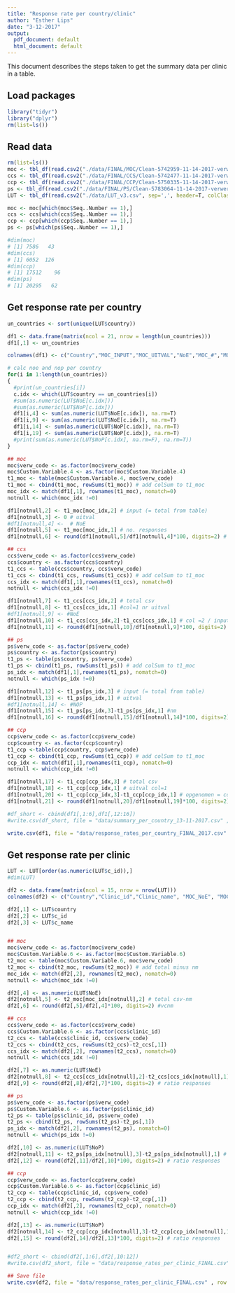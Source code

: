 ```yaml
---
title: "Response rate per country/clinic"
author: "Esther Lips"
date: "3-12-2017"
output:
  pdf_document: default
  html_document: default
---
```


This document describes the steps taken to get the summary data per clinic in a table. 

## Load packages
```r
library("tidyr")
library("dplyr")
rm(list=ls())
```

## Read data

```r
rm(list=ls())
moc <- tbl_df(read.csv2("./data/FINAL/MOC/Clean-5742959-11-14-2017-verwerkingcode.csv", sep=',', header=T, colClasses = "character", skip=2))
ccs <- tbl_df(read.csv2("./data/FINAL/CCS/Clean-5742477-11-14-2017-verwerkingcode.csv", sep=',', header=T, colClasses = "character", skip=2))
ccp <- tbl_df(read.csv2("./data/FINAL/CCP/Clean-5750335-11-14-2017-verwerkingcode.csv", sep=',', header=T, colClasses = "character", skip=2))
ps <- tbl_df(read.csv2("./data/FINAL/PS/Clean-5783064-11-14-2017-verwerkingcode.csv", sep=',', header=T, colClasses = "character", skip=2))
LUT <- tbl_df(read.csv2("./data/LUT_v3.csv", sep=',', header=T, colClasses = "character"))

moc <- moc[which(moc$Seq..Number == 1),]
ccs <- ccs[which(ccs$Seq..Number == 1),]
ccp <- ccp[which(ccp$Seq..Number == 1),]
ps <- ps[which(ps$Seq..Number == 1),]

#dim(moc)
# [1] 7586   43
#dim(ccs)
# [1] 6052  126
#dim(ccp)
# [1] 17512    96
#dim(ps)
# [1] 20295   62

```

## Get response rate per country

```r

un_countries <- sort(unique(LUT$country))

df1 <- data.frame(matrix(ncol = 21, nrow = length(un_countries)))
df1[,1] <- un_countries

colnames(df1) <- c("Country","MOC_INPUT","MOC_UITVAL","NoE","MOC_#","MOC_%","CCS_INPUT","CCS_UITVAL","NoE","CCS_#","CCS_%", "PS_INPUT","PS_UITVAL","NoP","PS_#","PS_%","CCP_INPUT","CCP_UITVAL","NoP","CCP_#","CCP_%")

# calc noe and nop per country
for(i in 1:length(un_countries))
{
  #print(un_countries[i])
  c.idx <- which(LUT$country == un_countries[i])
  #sum(as.numeric(LUT$NoE[c.idx]))
  #sum(as.numeric(LUT$NoP[c.idx]))
  df1[i,4] <- sum(as.numeric(LUT$NoE[c.idx]), na.rm=T)
  df1[i,9] <- sum(as.numeric(LUT$NoE[c.idx]), na.rm=T)
  df1[i,14] <- sum(as.numeric(LUT$NoP[c.idx]), na.rm=T)
  df1[i,19] <- sum(as.numeric(LUT$NoP[c.idx]), na.rm=T)
  #print(sum(as.numeric(LUT$NoP[c.idx], na.rm=F), na.rm=T))
}

## moc
moc$verw_code <- as.factor(moc$verw_code)
moc$Custom.Variable.4 <- as.factor(moc$Custom.Variable.4)
t1_moc <- table(moc$Custom.Variable.4, moc$verw_code)
t1_moc <- cbind(t1_moc, rowSums(t1_moc)) # add colSum to t1_moc
moc_idx <- match(df1[,1], rownames(t1_moc), nomatch=0)
notnull <- which(moc_idx !=0)

df1[notnull,2] <- t1_moc[moc_idx,2] # input (= total from table)
df1[notnull,3] <- 0 # uitval
#df1[notnull,4] <-  # NoE
df1[notnull,5] <- t1_moc[moc_idx,1] # no. responses
df1[notnull,6] <- round(df1[notnull,5]/df1[notnull,4]*100, digits=2) # % reponses

## ccs
ccs$verw_code <- as.factor(ccs$verw_code)
ccs$country <- as.factor(ccs$country)
t1_ccs <- table(ccs$country, ccs$verw_code)
t1_ccs <- cbind(t1_ccs, rowSums(t1_ccs)) # add colSum to t1_moc
ccs_idx <- match(df1[,1],rownames(t1_ccs), nomatch=0)
notnull <- which(ccs_idx !=0)

df1[notnull,7] <- t1_ccs[ccs_idx,2] # total csv
df1[notnull,8] <- t1_ccs[ccs_idx,1] #col=1 nr uitval
#df1[notnull,9] <- #NoE
df1[notnull,10] <- t1_ccs[ccs_idx,2]-t1_ccs[ccs_idx,1] # col =2 / input - uitval 
df1[notnull,11] <- round(df1[notnull,10]/df1[notnull,9]*100, digits=2) 

## ps
ps$verw_code <- as.factor(ps$verw_code)
ps$country <- as.factor(ps$country)
t1_ps <- table(ps$country, ps$verw_code)
t1_ps <- cbind(t1_ps, rowSums(t1_ps)) # add colSum to t1_moc
ps_idx <- match(df1[,1],rownames(t1_ps), nomatch=0)
notnull <- which(ps_idx !=0)

df1[notnull,12] <- t1_ps[ps_idx,3] # input (= total from table)
df1[notnull,13] <- t1_ps[ps_idx,1] # uitval
#df1[notnull,14] <- #NOP
df1[notnull,15] <- t1_ps[ps_idx,3]-t1_ps[ps_idx,1] #nm
df1[notnull,16] <- round(df1[notnull,15]/df1[notnull,14]*100, digits=2) # % reponses

## ccp
ccp$verw_code <- as.factor(ccp$verw_code)
ccp$country <- as.factor(ccp$country)
t1_ccp <-table(ccp$country, ccp$verw_code)
t1_ccp <- cbind(t1_ccp, rowSums(t1_ccp)) # add colSum to t1_moc
ccp_idx <- match(df1[,1],rownames(t1_ccp), nomatch=0)
notnull <- which(ccp_idx !=0)

df1[notnull,17] <- t1_ccp[ccp_idx,3] # total csv
df1[notnull,18] <- t1_ccp[ccp_idx,1] # uitval col=1
df1[notnull,20] <- t1_ccp[ccp_idx,3]-t1_ccp[ccp_idx,1] # opgenomen = col4-col1
df1[notnull,21] <- round(df1[notnull,20]/df1[notnull,19]*100, digits=2) #responses

#df_short <- cbind(df1[,1:6],df1[,12:16])
#write.csv(df_short, file = "data/summary_per_country_13-11-2017.csv" , row.names=F, fileEncoding = "UTF-8" )

write.csv(df1, file = "data/response_rates_per_country_FINAL_2017.csv" , row.names=F, fileEncoding = "UTF-8" )

```

## Get response rate per clinic

```r
LUT <- LUT[order(as.numeric(LUT$c_id)),]
#dim(LUT)

df2 <- data.frame(matrix(ncol = 15, nrow = nrow(LUT)))
colnames(df2) <- c("Country","Clinic_id","Clinic_name", "MOC_NoE", "MOC_#", "MOC_%", "CCS_NoE", "CCS_#", "CCS_%", "PS_NoP", "PS_#", "PS_%","CCP_NoP", "CCP_#", "CCP_%")

df2[,1] <- LUT$country
df2[,2] <- LUT$c_id
df2[,3] <- LUT$c_name


## moc
moc$verw_code <- as.factor(moc$verw_code)
moc$Custom.Variable.6 <- as.factor(moc$Custom.Variable.6)
t2_moc <- table(moc$Custom.Variable.6, moc$verw_code)
t2_moc <- cbind(t2_moc, rowSums(t2_moc)) # add total minus nm
moc_idx <- match(df2[,2], rownames(t2_moc), nomatch=0)
notnull <- which(moc_idx !=0)

df2[,4] <- as.numeric(LUT$NoE)
df2[notnull,5] <- t2_moc[moc_idx[notnull],2] # total csv-nm
df2[,6] <- round(df2[,5]/df2[,4]*100, digits=2) #vcnm

## ccs
ccs$verw_code <- as.factor(ccs$verw_code)
ccs$Custom.Variable.6 <- as.factor(ccs$clinic_id)
t2_ccs <- table(ccs$clinic_id, ccs$verw_code)
t2_ccs <- cbind(t2_ccs, rowSums(t2_ccs)-t2_ccs[,1])
ccs_idx <- match(df2[,2], rownames(t2_ccs), nomatch=0)
notnull <- which(ccs_idx !=0)

df2[,7] <- as.numeric(LUT$NoE)
df2[notnull,8] <- t2_ccs[ccs_idx[notnull],2]-t2_ccs[ccs_idx[notnull],1] # total csv-nm
df2[,9] <- round(df2[,8]/df2[,7]*100, digits=2) # ratio responses

## ps
ps$verw_code <- as.factor(ps$verw_code)
ps$Custom.Variable.6 <- as.factor(ps$clinic_id)
t2_ps <- table(ps$clinic_id, ps$verw_code)
t2_ps <- cbind(t2_ps, rowSums(t2_ps)-t2_ps[,1])
ps_idx <- match(df2[,2], rownames(t2_ps), nomatch=0)
notnull <- which(ps_idx !=0)

df2[,10] <- as.numeric(LUT$NoP)
df2[notnull,11] <- t2_ps[ps_idx[notnull],3]-t2_ps[ps_idx[notnull],1] # total csv-nm
df2[,12] <- round(df2[,11]/df2[,10]*100, digits=2) # ratio responses

## ccp
ccp$verw_code <- as.factor(ccp$verw_code)
ccp$Custom.Variable.6 <- as.factor(ccp$clinic_id)
t2_ccp <- table(ccp$clinic_id, ccp$verw_code)
t2_ccp <- cbind(t2_ccp, rowSums(t2_ccp)-t2_ccp[,1])
ccp_idx <- match(df2[,2], rownames(t2_ccp), nomatch=0)
notnull <- which(ccp_idx !=0)

df2[,13] <- as.numeric(LUT$NoP)
df2[notnull,14] <- t2_ccp[ccp_idx[notnull],3]-t2_ccp[ccp_idx[notnull],1] # total csv-nm
df2[,15] <- round(df2[,14]/df2[,13]*100, digits=2) # ratio responses


#df2_short <- cbind(df2[,1:6],df2[,10:12])
#write.csv(df2_short, file = "data/response_rates_per_clinic_FINAL.csv" , row.names=F, fileEncoding = "UTF-8")

## Save file
write.csv(df2, file = "data/response_rates_per_clinic_FINAL.csv" , row.names=F, fileEncoding = "UTF-8" )

```





